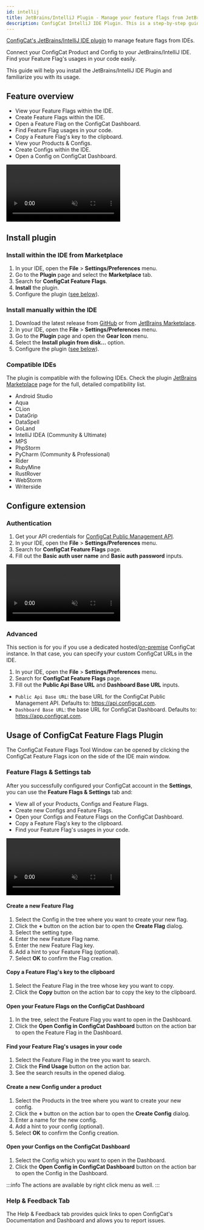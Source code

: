 ```yaml
---
id: intellij
title: JetBrains/IntelliJ Plugin - Manage your feature flags from JetBrains/IntelliJ IDEs
description: ConfigCat IntelliJ IDE Plugin. This is a step-by-step guide on how to use the ConfigCat JetBrains/IntelliJ Plugin to manage feature flags in your IDEs.
---
```


<a href="https://plugins.jetbrains.com/plugin/26096-configcat-feature-flags" target="_blank">ConfigCat's JetBrains/IntelliJ IDE plugin</a> to manage feature flags from IDEs.

Connect your ConfigCat Product and Config to your JetBrains/IntelliJ IDE. Find your Feature Flag's usages in your code easily.

This guide will help you install the JetBrains/IntelliJ IDE Plugin and familiarize you with its usage.

## Feature overview

- View your Feature Flags within the IDE.
- Create Feature Flags within the IDE.
- Open a Feature Flag on the ConfigCat Dashboard.
- Find Feature Flag usages in your code.
- Copy a Feature Flag's key to the clipboard.
- View your Products & Configs.
- Create Configs within the IDE.
- Open a Config on ConfigCat Dashboard.

<video className="video" controls muted>
  <source src="/docs/assets/intellij/usage1.mp4" type="video/mp4"/>
  Your browser does not support the video tag.
</video>

## Install plugin

### Install within the IDE from Marketplace

1. In your IDE, open the **File** > **Settings/Preferences** menu.
1. Go to the **Plugin** page and select the **Marketplace** tab.
1. Search for **ConfigCat Feature Flags**.
1. **Install** the plugin.
1. Configure the plugin ([see below](#configure-extension)).

### Install manually within the IDE

1. Download the latest release from [GitHub](https://github.com/configcat/intellij-plugin/releases/latest) or from [JetBrains Marketplace](https://plugins.jetbrains.com/plugin/26096-configcat-feature-flags).
1. In your IDE, open the **File** > **Settings/Preferences** menu.
1. Go to the **Plugin** page and open the **Gear Icon** menu.
1. Select the **Install plugin from disk...** option.
1. Configure the plugin ([see below](#configure-extension)).

### Compatible IDEs
The plugin is compatible with the following IDEs. Check the plugin [JetBrains Marketplace](https://plugins.jetbrains.com/plugin/26096-configcat-feature-flags) page for the full, detailed compatibility list.

- Android Studio
- Aqua
- CLion
- DataGrip
- DataSpell
- GoLand
- IntelliJ IDEA (Community & Ultimate)
- MPS
- PhpStorm
- PyCharm (Community & Professional)
- Rider
- RubyMine
- RustRover
- WebStorm
- Writerside

## Configure extension

### Authentication

1. Get your API credentials for [ConfigCat Public Management API](https://app.configcat.com/my-account/public-api-credentials).
1. In your IDE, open the **File** > **Settings/Preferences** menu.
1. Search for **ConfigCat Feature Flags** page.
1. Fill out the **Basic auth user name** and **Basic auth password** inputs.

<video className="video" controls muted>
  <source src="/docs/assets/intellij/auth.mp4" type="video/mp4"/>
  Your browser does not support the video tag.
</video>

### Advanced

This section is for you if you use a dedicated hosted/[on-premise](https://configcat.com/on-premise/) ConfigCat instance. In that case, you can specify your custom ConfigCat URLs  in the IDE.

1. In your IDE, open the **File** > **Settings/Preferences** menu.
1. Search for **ConfigCat Feature Flags** page.
1. Fill out the **Public Api Base URL** and **Dashboard Base URL** inputs.

- `Public Api Base URL`: the base URL for the ConfigCat Public Management API. Defaults to: https://api.configcat.com.
- `Dashboard Base URL`: the base URL for ConfigCat Dashboard. Defaults to: https://app.configcat.com.

## Usage of ConfigCat Feature Flags Plugin

The ConfigCat Feature Flags Tool Window can be opened by clicking the ConfigCat Feature Flags icon on the side of the IDE main window.

### Feature Flags & Settings tab

After you successfully configured your ConfigCat account in the **Settings**, you can use the **Feature Flags & Settings** tab and:

- View all of your Products, Configs and Feature Flags.
- Create new Configs and Feature Flags.
- Open your Configs and Feature Flags on the ConfigCat Dashboard.
- Copy a Feature Flag's key to the clipboard.
- Find your Feature Flag's usages in your code.

<video className="video" controls muted>
  <source src="/docs/assets/intellij/usage2.mp4" type="video/mp4"/>
  Your browser does not support the video tag.
</video>

#### Create a new Feature Flag

1. Select the Config in the tree where you want to create your new flag.
1. Click the **+** button on the action bar to open the **Create Flag** dialog.
1. Select the setting type.
1. Enter the new Feature Flag name.
1. Enter the new Feature Flag key.
1. Add a hint to your Feature Flag (optional).
1. Select **OK** to confirm the Flag creation.

#### Copy a Feature Flag's key to the clipboard

1. Select the Feature Flag in the tree whose key you want to copy.
1. Click the **Copy** button on the action bar to copy the key to the clipboard.

#### Open your Feature Flags on the ConfigCat Dashboard

1. In the tree, select the Feature Flag you want to open in the Dashboard.
1. Click the **Open Config in ConfigCat Dashboard** button on the action bar to open the Feature Flag in the Dashboard.

#### Find your Feature Flag's usages in your code

1. Select the Feature Flag in the tree you want to search.
1. Click the **Find Usage** button on the action bar.
1. See the search results in the opened dialog.

#### Create a new Config under a product

1. Select the Products in the tree where you want to create your new config.
1. Click the **+** button on the action bar to open the **Create Config** dialog.
1. Enter a name for the new config.
1. Add a hint to your config (optional).
1. Select **OK** to confirm the Config creation.

#### Open your Configs on the ConfigCat Dashboard

1. Select the Config which you want to open in the Dashboard.
1. Click the **Open Config in ConfigCat Dashboard** button on the action bar to open the Config in the Dashboard.

:::info
The actions are available by right click menu as well.
:::

### Help & Feedback Tab

The Help & Feedback tab provides quick links to open ConfigCat's Documentation and Dashboard and allows you to report issues.